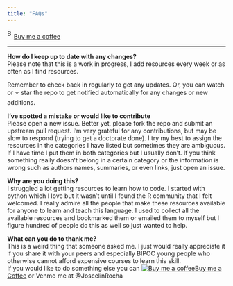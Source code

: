 ```yaml
---
title: "FAQs"
---
```


<link href="https://fonts.googleapis.com/css?family=Cookie" rel="stylesheet"><a class="bmc-button" target="_blank" href="https://www.buymeacoffee.com/JoscelinRocha">![Buy me a coffee](https://cdn.buymeacoffee.com/buttons/bmc-new-btn-logo.svg){alt="Buy me a coffee" width="15" height="21"}Buy me a coffee</a>

------------------------------------------------------------------------

**How do I keep up to date with any changes?**\
Please note that this is a work in progress, I add resources every week or as often as I find resources.

Remember to check back in regularly to get any updates. Or, you can watch or ⭐ star the repo to get notified automatically for any changes or new additions.

**I've spotted a mistake or would like to contribute**\
Please open a new issue. Better yet, please fork the repo and submit an upstream pull request. I'm very grateful for any contributions, but may be slow to respond (trying to get a doctorate done). I try my best to assign the resources in the categories I have listed but sometimes they are ambiguous. If I have time I put them in both categories but I usually don't. If you think something really doesn't belong in a certain category or the information is wrong such as authors names, summaries, or even links, just open an issue.

**Why are you doing this?**\
I struggled a lot getting resources to learn how to code. I started with python which I love but it wasn't until I found the R community that I felt welcomed. I really admire all the people that make these resources available for anyone to learn and teach this language. I used to collect all the available resources and bookmarked them or emailed them to myself but I figure hundred of people do this as well so just wanted to help.

**What can you do to thank me?**\
This is a weird thing that someone asked me. I just would really appreciate it if you share it with your peers and especially BIPOC young people who otherwise cannot afford expensive courses to learn this skill.\
If you would like to do something else you can <link href="https://fonts.googleapis.com/css?family=Cookie" rel="stylesheet"><a class="bmc-button" target="_blank" href="https://www.buymeacoffee.com/JoscelinRocha"><img src="https://cdn.buymeacoffee.com/buttons/bmc-new-btn-logo.svg" alt="Buy me a coffee"/>Buy me a Coffee</a> or Venmo me at @JoscelinRocha
